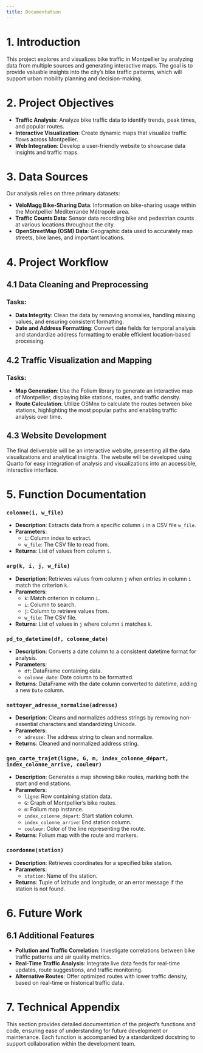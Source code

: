 ```yaml
---
title: Documentation
---
```


# 1. Introduction

This project explores and visualizes bike traffic in Montpellier by analyzing data from multiple sources and generating interactive maps. The goal is to provide valuable insights into the city's bike traffic patterns, which will support urban mobility planning and decision-making.

# 2. Project Objectives

- **Traffic Analysis**: Analyze bike traffic data to identify trends, peak times, and popular routes.
- **Interactive Visualization**: Create dynamic maps that visualize traffic flows across Montpellier.
- **Web Integration**: Develop a user-friendly website to showcase data insights and traffic maps.

# 3. Data Sources

Our analysis relies on three primary datasets:

- **VéloMagg Bike-Sharing Data**: Information on bike-sharing usage within the Montpellier Méditerranée Métropole area.
- **Traffic Counts Data**: Sensor data recording bike and pedestrian counts at various locations throughout the city.
- **OpenStreetMap (OSM) Data**: Geographic data used to accurately map streets, bike lanes, and important locations.

# 4. Project Workflow

## 4.1 Data Cleaning and Preprocessing

### Tasks:
- **Data Integrity**: Clean the data by removing anomalies, handling missing values, and ensuring consistent formatting.
- **Date and Address Formatting**: Convert date fields for temporal analysis and standardize address formatting to enable efficient location-based processing.

## 4.2 Traffic Visualization and Mapping

### Tasks:
- **Map Generation**: Use the Folium library to generate an interactive map of Montpellier, displaying bike stations, routes, and traffic density.
- **Route Calculation**: Utilize OSMnx to calculate the routes between bike stations, highlighting the most popular paths and enabling traffic analysis over time.

## 4.3 Website Development

The final deliverable will be an interactive website, presenting all the data visualizations and analytical insights. The website will be developed using Quarto for easy integration of analysis and visualizations into an accessible, interactive interface.

# 5. Function Documentation

### `colonne(i, w_file)`

- **Description**: Extracts data from a specific column `i` in a CSV file `w_file`.
- **Parameters**:
  - `i`: Column index to extract.
  - `w_file`: The CSV file to read from.
- **Returns**: List of values from column `i`.

### `arg(k, i, j, w_file)`

- **Description**: Retrieves values from column `j` when entries in column `i` match the criterion `k`.
- **Parameters**:
  - `k`: Match criterion in column `i`.
  - `i`: Column to search.
  - `j`: Column to retrieve values from.
  - `w_file`: The CSV file.
- **Returns**: List of values in `j` where column `i` matches `k`.

### `pd_to_datetime(df, colonne_date)`

- **Description**: Converts a date column to a consistent datetime format for analysis.
- **Parameters**:
  - `df`: DataFrame containing data.
  - `colonne_date`: Date column to be formatted.
- **Returns**: DataFrame with the date column converted to datetime, adding a new `Date` column.

### `nettoyer_adresse_normalise(adresse)`

- **Description**: Cleans and normalizes address strings by removing non-essential characters and standardizing Unicode.
- **Parameters**:
  - `adresse`: The address string to clean and normalize.
- **Returns**: Cleaned and normalized address string.

### `gen_carte_trajet(ligne, G, m, index_colonne_départ, index_colonne_arrive, couleur)`

- **Description**: Generates a map showing bike routes, marking both the start and end stations.
- **Parameters**:
  - `ligne`: Row containing station data.
  - `G`: Graph of Montpellier’s bike routes.
  - `m`: Folium map instance.
  - `index_colonne_départ`: Start station column.
  - `index_colonne_arrive`: End station column.
  - `couleur`: Color of the line representing the route.
- **Returns**: Folium map with the route and markers.

### `coordonne(station)`

- **Description**: Retrieves coordinates for a specified bike station.
- **Parameters**:
  - `station`: Name of the station.
- **Returns**: Tuple of latitude and longitude, or an error message if the station is not found.

# 6. Future Work

## 6.1 Additional Features

- **Pollution and Traffic Correlation**: Investigate correlations between bike traffic patterns and air quality metrics.
- **Real-Time Traffic Analysis**: Integrate live data feeds for real-time updates, route suggestions, and traffic monitoring.
- **Alternative Routes**: Offer optimized routes with lower traffic density, based on real-time or historical traffic data.

# 7. Technical Appendix

This section provides detailed documentation of the project’s functions and code, ensuring ease of understanding for future development or maintenance. Each function is accompanied by a standardized docstring to support collaboration within the development team.
